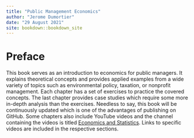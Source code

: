 ```yaml
--- 
title: "Public Management Economics"
author: "Jerome Dumortier"
date: "29 August 2021"
site: bookdown::bookdown_site
---
```


# Preface
This book serves as an introduction to economics for public managers. It explains theoretical concepts and provides applied examples from a wide variety of topics such as environmental policy, taxation, or nonprofit management. Each chapter has a set of exercises to practice the covered concepts. The last chapter provides case studies which require some more in-depth analysis than the exercises. Needless to say, this book will be continuously updated which is one of the advantages of publishing on GitHub. Some chapters also include YouTube videos and the channel containing the videos is titled [Economics and Statistics](https://www.youtube.com/channel/UCoBs35b8uxxjlEknzXNH3OA). Links to specific videos are included in the respective sections.